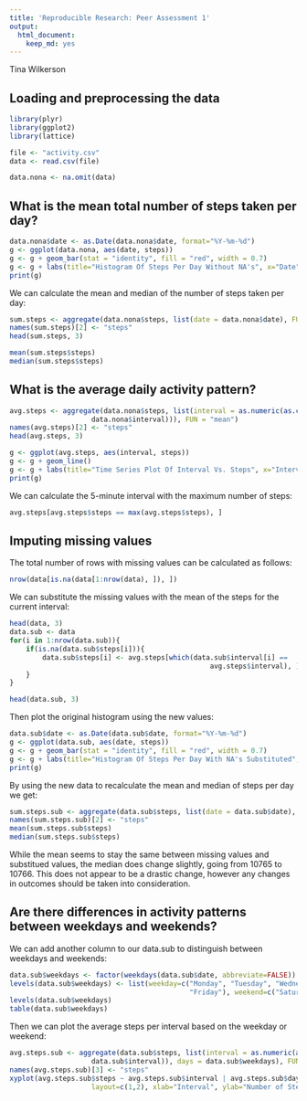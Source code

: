 ```yaml
---
title: 'Reproducible Research: Peer Assessment 1'
output:
  html_document:
    keep_md: yes
---
```


Tina Wilkerson

## Loading and preprocessing the data
```r
library(plyr)
library(ggplot2)
library(lattice)

file <- "activity.csv"
data <- read.csv(file)

data.nona <- na.omit(data)
```

## What is the mean total number of steps taken per day?

```r
data.nona$date <- as.Date(data.nona$date, format="%Y-%m-%d")
g <- ggplot(data.nona, aes(date, steps)) 
g <- g + geom_bar(stat = "identity", fill = "red", width = 0.7)
g <- g + labs(title="Histogram Of Steps Per Day Without NA's", x="Date", y="Steps")
print(g)
```

We can calculate the mean and median of the number of steps taken per day:
```r
sum.steps <- aggregate(data.nona$steps, list(date = data.nona$date), FUN="sum")
names(sum.steps)[2] <- "steps"
head(sum.steps, 3)

mean(sum.steps$steps)
median(sum.steps$steps)
```

## What is the average daily activity pattern?

```r
avg.steps <- aggregate(data.nona$steps, list(interval = as.numeric(as.character(
                    data.nona$interval))), FUN = "mean")
names(avg.steps)[2] <- "steps"
head(avg.steps, 3)

g <- ggplot(avg.steps, aes(interval, steps))
g <- g + geom_line()
g <- g + labs(title="Time Series Plot Of Interval Vs. Steps", x="Interval", y="Average Steps")
print(g)
```

We can calculate the 5-minute interval with the maximum number of steps:
```r
avg.steps[avg.steps$steps == max(avg.steps$steps), ]
```

## Imputing missing values

The total number of rows with missing values can be calculated as follows:
```r
nrow(data[is.na(data[1:nrow(data), ]), ])
```

We can substitute the missing values with the mean of the steps for the current interval:
```r
head(data, 3)
data.sub <- data
for(i in 1:nrow(data.sub)){
    if(is.na(data.sub$steps[i])){
        data.sub$steps[i] <- avg.steps[which(data.sub$interval[i] == 
                                                 avg.steps$interval), ]$steps
    }
}

head(data.sub, 3)
```

Then plot the original histogram using the new values:
```r
data.sub$date <- as.Date(data.sub$date, format="%Y-%m-%d")
g <- ggplot(data.sub, aes(date, steps)) 
g <- g + geom_bar(stat = "identity", fill = "red", width = 0.7)
g <- g + labs(title="Histogram Of Steps Per Day With NA's Substituted", x="Date", y="Steps")
print(g)
```

By using the new data to recalculate the mean and median of steps per day we get:
```r
sum.steps.sub <- aggregate(data.sub$steps, list(date = data.sub$date), FUN="sum")
names(sum.steps.sub)[2] <- "steps"
mean(sum.steps.sub$steps)
median(sum.steps.sub$steps)
```

While the mean seems to stay the same between missing values and substitued values, the median does change slightly, going from 10765 to 10766. This does not appear to be a drastic change, however any changes in outcomes should be taken into consideration.

## Are there differences in activity patterns between weekdays and weekends?

We can add another column to our data.sub to distinguish between weekdays and weekends:
```r
data.sub$weekdays <- factor(weekdays(data.sub$date, abbreviate=FALSE))
levels(data.sub$weekdays) <- list(weekday=c("Monday", "Tuesday", "Wednesday", "Thursday",
                                            "Friday"), weekend=c("Saturday", "Sunday"))
levels(data.sub$weekdays)
table(data.sub$weekdays)
```

Then we can plot the average steps per interval based on the weekday or weekend:
```r
avg.steps.sub <- aggregate(data.sub$steps, list(interval = as.numeric(as.character(
                    data.sub$interval)), days = data.sub$weekdays), FUN = "mean")
names(avg.steps.sub)[3] <- "steps"
xyplot(avg.steps.sub$steps ~ avg.steps.sub$interval | avg.steps.sub$days, type="l", 
                    layout=c(1,2), xlab="Interval", ylab="Number of Steps")
```